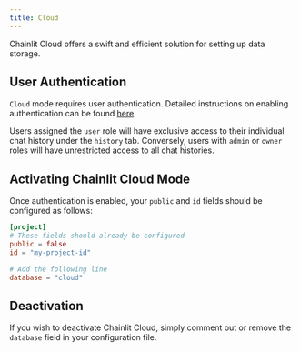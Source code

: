 ```yaml
---
title: Cloud
---
```


Chainlit Cloud offers a swift and efficient solution for setting up data storage.

## User Authentication

`Cloud` mode requires user authentication. Detailed instructions on enabling authentication can be found [here](/cloud/authentication).

Users assigned the `user` role will have exclusive access to their individual chat history under the `history` tab. Conversely, users with `admin` or `owner` roles will have unrestricted access to all chat histories.

## Activating Chainlit Cloud Mode

Once authentication is enabled, your `public` and `id` fields should be configured as follows:

```toml
[project]
# These fields should already be configured
public = false
id = "my-project-id"

# Add the following line
database = "cloud"
```

## Deactivation

If you wish to deactivate Chainlit Cloud, simply comment out or remove the `database` field in your configuration file.
